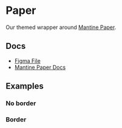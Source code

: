 
<Meta of={PaperStories} />

# Paper

Our themed wrapper around [Mantine Paper](https://v6.mantine.dev/core/paper/).

## Docs

- [Figma File](https://www.figma.com/file/uc2OFS4lu0GvVDFB7Sz1hw/Paper?type=design&node-id=1-227&mode=design&t=x44LGyAYVvvURkVS-0)
- [Mantine Paper Docs](https://v6.mantine.dev/core/paper/)

## Examples

<Canvas>
  <Story of={PaperStories.Default} />
</Canvas>

### No border

<Canvas>
  <Story of={PaperStories.NoBorder} />
</Canvas>

### Border

<Canvas>
  <Story of={PaperStories.Border} />
</Canvas>
